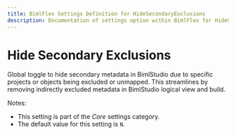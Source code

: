 ```yaml
---
title: BimlFlex Settings Definition for HideSecondaryExclusions
description: Documentation of settings option within BimlFlex for HideSecondaryExclusions
---
```

<head>
  <meta name="varigenceProduct" content="BimlFlex"></meta>
  <meta name="varigenceArticleType" content="Reference"></meta>
</head>

# Hide Secondary Exclusions

Global toggle to hide secondary metadata in BimlStudio due to specific projects or objects being excluded or unmapped. This streamlines by removing indirectly excluded metadata in BimlStudio logical view and build.

Notes:

* This setting is part of the *Core* settings category.
* The default value for this setting is `N`.
